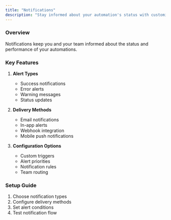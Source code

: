 ```yaml
---
title: "Notifications"
description: "Stay informed about your automation's status with customizable notifications. Get alerts for successful runs, errors, or specific conditions you want to monitor."
---
```


### Overview

Notifications keep you and your team informed about the status and performance of your automations.

### Key Features

1. **Alert Types**
   - Success notifications
   - Error alerts
   - Warning messages
   - Status updates

2. **Delivery Methods**
   - Email notifications
   - In-app alerts
   - Webhook integration
   - Mobile push notifications

3. **Configuration Options**
   - Custom triggers
   - Alert priorities
   - Notification rules
   - Team routing

### Setup Guide

1. Choose notification types
2. Configure delivery methods
3. Set alert conditions
4. Test notification flow 